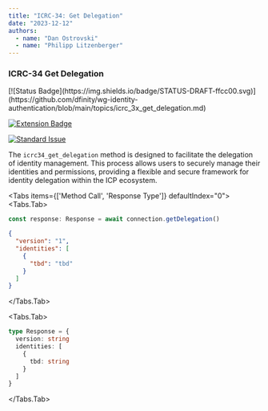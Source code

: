 ```yaml
---
title: "ICRC-34: Get Delegation"
date: "2023-12-12"
authors:
  - name: "Dan Ostrovski"
  - name: "Philipp Litzenberger"
---
```



### ICRC-34 Get Delegation

<Stack>
[![Status Badge](https://img.shields.io/badge/STATUS-DRAFT-ffcc00.svg)](https://github.com/dfinity/wg-identity-authentication/blob/main/topics/icrc_3x_get_delegation.md)

[![Extension Badge](https://img.shields.io/badge/Extends-ICRC--25-ffcc222.svg)](https://github.com/dfinity/wg-identity-authentication/blob/main/topics/icrc_25_signer_interaction_standard.md)

[![Standard Issue](https://img.shields.io/badge/ISSUE-ICRC--34-blue?logo=github)](https://github.com/dfinity/wg-identity-authentication/issues/115)
</Stack>


The `icrc34_get_delegation` method is designed to facilitate the delegation of identity management.
This process allows users to securely manage their identities and permissions, providing a flexible
and secure framework for identity delegation within the ICP ecosystem.

<Tabs items={['Method Call', 'Response Type']} defaultIndex="0"><Tabs.Tab>
```typescript filename="Method Call"
const response: Response = await connection.getDelegation()
```

```json filename="Response Data"
{
  "version": "1",
  "identities": [
    {
      "tbd": "tbd"
    }
  ]
}

```
</Tabs.Tab>

<Tabs.Tab>
```typescript filename="Response Type"
type Response = {
  version: string
  identities: [
    {
      tbd: string
    }
  ]
}

```
</Tabs.Tab></Tabs>
